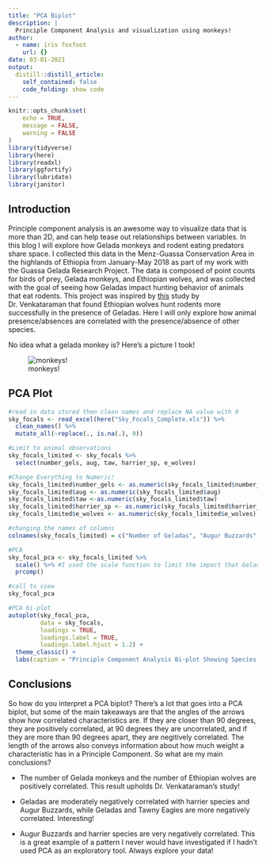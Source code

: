 ```yaml
---
title: "PCA Biplot"
description: |
  Principle Component Analysis and visualization using monkeys!
author:
  - name: iris foxfoot
    url: {}
date: 03-01-2021
output:
  distill::distill_article:
    self_contained: false
    code_folding: show code
---
```



```r
knitr::opts_chunk$set(
	echo = TRUE,
	message = FALSE,
	warning = FALSE
)
library(tidyverse)
library(here)
library(readxl)
library(ggfortify)
library(lubridate)
library(janitor)
```

## Introduction
Principle component analysis is an awesome way to visualize data that is more than 2D, and can help tease out relationships between variables. In this blog I will explore how Gelada monkeys and rodent eating predators share space. I collected this data in the Menz-Guassa Conservation Area in the highlands of Ethiopia from January-May 2018 as part of my work with the Guassa Gelada Research Project. The data is composed of point counts for birds of prey, Gelada monkeys, and Ethiopian wolves, and was collected with the goal of seeing how Geladas impact hunting behavior of animals that eat rodents. This project was inspired by [this](https://academic.oup.com/jmammal/article/96/1/129/864820) study by Dr. Venkataraman that found Ethiopian wolves hunt rodents more successfully in the presence of Geladas. Here I will only explore how animal presence/absences are correlated with the presence/absence of other species.

No idea what a gelada monkey is? Here's a picture I took!

![monkeys!](gelada_family.png)


## PCA Plot
```r
#read in data stored then clean names and replace NA value with 0
sky_focals <- read_excel(here("Sky_Focals_Complete.xls")) %>% 
  clean_names() %>% 
  mutate_all(~replace(., is.na(.), 0))

#Limit to animal observations
sky_focals_limited <- sky_focals %>% 
  select(number_gels, aug, taw, harrier_sp, e_wolves)

#Change Everything to Numeric!
sky_focals_limited$number_gels <- as.numeric(sky_focals_limited$number_gels)
sky_focals_limited$aug <- as.numeric(sky_focals_limited$aug)
sky_focals_limited$taw <-as.numeric(sky_focals_limited$taw)
sky_focals_limited$harrier_sp <- as.numeric(sky_focals_limited$harrier_sp)
sky_focals_limited$e_wolves <- as.numeric(sky_focals_limited$e_wolves)

#changing the names of columns
colnames(sky_focals_limited) = c("Number of Geladas", "Augur Buzzards", "Tawny Eagles", "Harriers", "Ethiopian Wolves")

#PCA
sky_focal_pca <- sky_focals_limited %>%
  scale() %>% #I used the scale function to limit the impact that Geladas would have on the variance. It is normal to have 300+ Geladas in a troop, but not normal for birds of prey to group together.
  prcomp()

#call to view
sky_focal_pca

#PCA bi-plot
autoplot(sky_focal_pca, 
         data = sky_focals,
         loadings = TRUE, 
         loadings.label = TRUE,
         loadings.label.hjust = 1.2) +
  theme_classic() +
  labs(caption = "Principle Component Analysis Bi-plot Showing Species Associations in the Highlands of Ethiopia. Data and Graph: Iris foxfoot") 
```

## Conclusions

So how do you interpret a PCA biplot? There's a lot that goes into a PCA biplot, but some of the main takeaways are that the angles of the arrows show how correlated characteristics are. If they are closer than 90 degrees, they are positively correlated, at 90 degrees they are uncorrelated, and if they are more than 90 degrees apart, they are negitively correlated. The length of the arrows also conveys information about how much weight a characteristic has in a Principle Component. So what are my main conclusions?

- The number of Gelada monkeys and the number of Ethiopian wolves are positively correlated. This result upholds Dr. Venkataraman's study!

- Geladas are moderately negatively correlated with harrier species and Augur Buzzards, while Geladas and Tawny Eagles are more negatively correlated. Interesting!

- Augur Buzzards and harrier species are very negatively correlated. This is a great example of a pattern I never would have investigated if I hadn't used PCA as an exploratory tool. Always explore your data!

